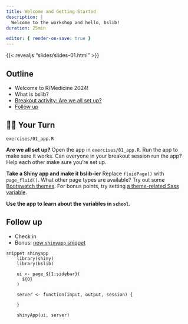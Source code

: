 ```yaml
---
title: Welcome and Getting Started
description: |
  Welcome to the workshop and hello, bslib!
duration: 25min

editor: { render-on-save: true }
---
```


{{< revealjs "slides/slides-01.html" >}}

## Outline

- Welcome to R/Medicine 2024!
- What is bslib?
- [Breakout activity: Are we all set up?](#your-turn)
- [Follow up](#follow-up)


## 🧑‍💻 Your Turn {#your-turn}

::: lead
<i class="bi bi-folder-symlink-fill"></i> `exercises/01_app.R`
:::

**Are we all set up?**
Open the app in `exercises/01_app.R`.
Run the app to make sure it works.
Can everyone in your breakout session run the app?
Help each other make sure you're set up.

**Take a Shiny app and make it bslib-ier**
Replace `fluidPage()` with `page_fluid()`.
What other page types are available?
Try out some [Bootswatch themes](https://bootswatch.com).
For bonus points, try setting [a theme-related Sass variable](https://rstudio.github.io/bslib/articles/bs5-variables/index.html).

**Use the app to learn about the variables in `school`.**

## Follow up

- Check in
- Bonus: [new `shinyapp` snippet](https://www.garrickadenbuie.com/blog/shiny-new-bslib-snippet/)

```
snippet shinyapp
    library(shiny)
    library(bslib)

    ui <- page_${1:sidebar}(
      ${0}
    )

    server <- function(input, output, session) {

    }

    shinyApp(ui, server)
```